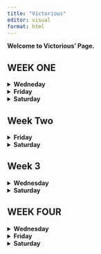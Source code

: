 ```yaml
---
title: "Victorious"
editor: visual
format: html
---
```


**Welcome to Victorious' Page.**

<H2>WEEK ONE</H2>

<details>

<summary><strong>Wedneday</strong></summary>

**Aug 28th 2024**

## Air Quality Data Modeled using Excel

Instructions:

-   Go to our class in D2L table of contents, choose a dataset and explore

-   Repeat the steps of the previous example, but do the most amount of different plots you can.

### I used a scatter plot to visualize the relationship between wind and temperature.

![](Week-1_scatterplot.png)


The plot shows a negative correlation between wind speed and temperature, meaning with increased wind speed, the temperature begins to drop. It also reveals most data points are clustered around the temperature range of 60/90 degrees and wind speed of 5/15 units, this indicates common wind and temperature within the sampled area.

The downward trend suggests that higher wind speeds tend to be associated with lower temperatures, but the variability in the data indicates that this is not the only factor affecting temperature.

Scatter plot seem best for visualizing relationships, below plot reveals the Ozone levels across different temperature ranges.

![](Week-TempOzone.png)


The plot reveals a generally positive relationship between temperature and ozone levels, with higher temperatures leading to higher ozone levels. The presence of an outlier suggests that under certain conditions, ozone levels can spike significantly, which may require further investigation to understand the underlying causes. The outlier might be a result of wrong calculation, error in transferring of data or a weather anomaly. At any rate, further investigation will be required to reach a conclusive decision.

3.  Ozone distribution was also recorded to visualize Ozone concentration in the dataset.

![](Week_1Histogram.png)
    
The histogram shows that low ozone concentrations are the most common in the dataset, while higher concentrations are much less frequent. This right-skewed distribution suggests that most observations are clustered at lower ozone levels, with only a few instances of higher concentrations that could be outliers or represent unusual conditions.

### Closer analysis of concentration intervals:

-   **\[0, 22\]**: This first interval has the highest frequency, with around 80 observations. This suggests that most ozone levels in the dataset are quite low.

-   **\[22, 44\] and \[44, 66\]**: The frequency decreases significantly in these intervals, showing that moderate ozone levels are less common but still present.

-   **\[66, 88\] and above**: The number of occurrences in these intervals continues to drop, indicating that high ozone levels are uncommon.

-   The highest intervals, **\[132, 154\]** and **\[154, 176\]**, have almost no observations, confirming that extreme ozone levels are rare.

I assumed there must exit a relationship between solar radiation and season, so i tried to module this relationship with a bar chart:

         
![](Week-1_Solar-R.png)


It made no sense. So i tried with a pivot bar chart:

![](Week-1_Solar-R2.png)

The chart indicates that solar radiation peaks during the summer months, particularly in July, which aligns with typical seasonal patterns. These are the summer months where countries experience longer day light, stronger sunlight which typically leads to higher solar radiation emissions.

The presence of the "(blank)" bar suggests that are some missing data which resulted from cleaning the dataset and replacing '0' value where 'NA' were otherwise recorded, specially in the solar.r data.

Overall, the chart helps visualize how solar radiation varies throughout the year, highlighting the expected seasonal changes in sunlight exposure.

-   What plot do you think represents the better data? The Pivot Chart followed by the Scatter Plot. For the purpose of the weeks lessons i will choose the Scatter Plot that models the relationship between temperature and windspeed.

-   Why? It gives for easy calculation, it depicts the best fit line for regression calculation, the different occurrences in the dataset; displaying what data cluster looks like, negative correlation and outliers. This chart could be easily chosen to teach basic statistics. However, with the Pivot Chart, it is easy to read and understand straightaway and interpret what the chart is inferring but will not be chosen to teach intro to statistics or Excel in R.

    </details>

<details>

<summary><strong>Friday</strong></summary>

## **Atitudes**

**Instructions:**

Go to our class in D2L table of contents, choose a dataset and explore

Repeat the steps of the previous example, but do the most amount of different plots you can.

-   Dataset Name: Attitude

-   Size = 706bytes

### **What is in the Attitude dataset:**

-   The dataset seems designed to evaluate different aspects of the work environment and how they relate to employee satisfaction, performance, and opportunities for growth.

-   For the purpose of the class, this dataset shall be applied to students instead of employees. It will be used to understand how student experience learning, how they rank their school/university, lecturers performance and opportunity for growth or continuing in higher ed within the same school.

-   Analyzing this data can help in understanding the factors that influence students attitudes towards a school and identifying areas for improvement within that school.

### **Dataset Variables**:

**Rating**: This is the overall score or satisfaction rating given by students, perhaps based on their experience at the school.

**Complaints**: Represents the number of complaints or grievances filed by students, possibly indicating dissatisfaction or issues in the school environment.

**Privileges**: Refer to the benefits or perks that certain students receive, such as the gtsnts, scholarship, PhD student privileges, or other library/sports privileges.

**Learning**: Opportunities for learning and practicum, like training programs or skill enhancement opportunities available to students within certain discipline.

**Raises**: Indicates how frequently or generously students receive privileges. This could be tied to grades. Students are giving raises according to their academic performances.

**Critical**: This measure how critical or demanding the work load on the students are, possibly reflecting the level of pressure or stress students undergo to get these privileges.

**Advance**: Indicates opportunities for advancement within the university, showing how easy or difficult it is for students to become professors.

**Data Modelling and Visualization**

**Relationship between Rating and Raises**

![](Week-1_RatingRaises.png)

-   The scatter plot indicates that there is an upward trend, that is, higher ratings are often associated with higher raises. Meaning that students who receive grants and scholarships tend to rate their university experience positively and vice versa.

-   Most of the data points are clustered in certain areas of the plot, particularly where the ratings and raises are both mid to high. This could mean that majority of students who receive reasonable raises are also moderately to highly satisfied.

**Interpretation**

-   The positive correlations suggests that raises might be tied to performance or satisfaction. Students with higher marks may receive better raises as a form of reward.

-   Conversely, receiving scholarship and grants could incentivize a student to earn higher grade.

**Distribution of Learning Scores**

![](Week-1DistOfLearning.png)

The histogram reveals that learning scores are distributed across the dataset with most scores centered around the median indicating that most students have similar learning experiences.

Majority of learning scores fall within the middle range, around the median of 55.5, which suggests that most students rate their learning opportunities similarly, neither extremely high nor low.

**Interpretation**

The histogram shows that the university might have a consistent approach to offering learning opportunities, as most are centered around the middle.

On a good note, since the data is not heavily skewed, it means there might be room for improvement.

**Correlation Between Complaints and Privileges**

![](Week-1_CompnlaPriv.png)


The scatter plot points are somewhat dispersed around the trend line, meaning that while there's a general trend showing a positive correlation between complaints and privileges, the correlation isn't very strong. Some points might be far above or below the trend line, indicating instances where the number of complaints and the level of privileges do not follow the general pattern. This variability suggests that other factors might be influencing the relationship, or that the correlation between complaints and privileges is moderate rather than strong.

**Conclusion:**

-   The dataset reflects complex relationships where certain metrics correlate positively with outcomes like privileges and raises. However, these relationships are not straightforward, indicating the presence of other influencing factors.

-   The distribution of scores and the variability observed suggest diverse performance levels and outcomes within the data, hinting at the need for further detailed analysis to uncover underlying drivers.

What plot do you think represents the better data? The distribution of learning across the dataset.

Why? The histogram depicts the distribution learning scores accurately, it holds several information; for instance, certain score ranges are more common which indicates varying levels of difficulty or achievement among the participants. This could so by the school of departments design. It could be that convergence of performance around mean is due to standardized assessments or common learning patterns which most students have come to expect or most students understood the topics more than other topics.

Reported the findings in - excel-basics_Attitude_Fashina_082624.

</details>

<details>

<summary><strong>Saturday</strong></summary>

<h2>**Week 1 Project**</h2>

##<h2>Visualization Of National Centers For Environmental Information (NCEI) Dataset</h2>

Instruction for completing assignment:

From your project source provide simple visualization of a dataset you can find in your source.

### **Add the method used and the following information to your quarto report:**

**The context of the dataset**

The dataset is a collection of meteorological observations from a specific weather station identified as "KJELLER AIRPORT, NO". This dataset is used by the National Center For Environmental Information (NCEI) for studying weather trends, creating predictive models, or understanding how atmospheric conditions change over time.

Based on the column names and data structure, the dataset consists of:

**1. Geographical Information:** - **STATION, LATITUDE, LONGITUDE, ELEVATION:** These columns provide details about the specific location where the weather observations were recorded.

**2. Time-based Observations:** - **Date/Time:** The dataset records weather data at hourly intervals, providing a time-series structure for analyzing weather patterns.

**3. Meteorological Data:** - **SLP (Sea Level Pressure):** Atmospheric pressure at sea level, which is useful in studying weather systems, such as predicting storm conditions or high-pressure systems. - **WND, TMP, VIS, DEW, etc.:** These columns seem to encode data on wind speed/direction, temperature, visibility, dew point, and other weather-related variables. They are stored in a format that requires further decoding.

**4. Purpose:** - It would appear that the is used for tracking and analyzing weather conditions over time at the specified station. It could be useful for forecasting, climate studies, or aviation-related weather monitoring.

**The source and link to the dataset - (csv)**

-   The source is National Centre For Environment Information (NCEI)

-   <https://www.ncei.noaa.gov/data/global-hourly/access/2024/01466099999.csv>

-   Name : 2024-08-26 10:32 - 93K

-   Original dataset consists of 301 rows and 25 columns.

-   Cleaned dataset consists of 301 rows and 28 columns.

-   9 columns were deleted(correlation with other columns not clear and also not necessary for this analysis)

-   5 of the original columns were decoded into 11 additional columns:

-   Wind is decoded into

-   Wind_Direction

-   Wind_Speed_Tenths

-   Wind_Speed_Quality

-   Wind_Speed_Meters

-   Wind_Type

-   Temperature is decoded into

-   Temperature_Celsius

-   Temperature_Quality

-   Sea_Level_Pressure_hPa is decoded into

-   Sea_Level_Pressure_hPa

-   SLP_Quality

-   Dew is decoded into 2 columns

-   Dew_Point_Celsius

-   Dew_Point_Quality

-   Date was seperated to 2 columns

-   Date

-   Time

### **Data Cleaning Methods Employed**

###**Column Selection**

Out of the original 25 columns, 9 were found to be missing chunks of data. These 9 columns were dropped using Python and importing Pandas as pd. I then fed the NCEI dataset into Python using "data = pd.read_csv(r'C:\\path_to_the_dataset_on_my PC. csv)"

I used python to print the data column heads - print(data.head()))

I had it print null data by "print(data.isnull().sum())

I also had python drop the null columns "data_cleaned = data.dropna())

        
    -   Total 9 columns were dropped.


**Decoding Encoded Data:** **Date Conversion**

**Converted `DATE` Column to Datetime:** The `DATE` column originally combined both dated and time. I split this into two separate columns by using the text to column function in excel.

**Sea Level Pressure (`SLP`) Conversion** **Reformatted and Converted `SLP`:** The `SLP` column contained values in string format with commas as delimiters. I decoded this using the Excel's text to column function. The same method was used to decode the Wind, Temperature, and Dew variables.

**Adding visualization to quarto document, including label and captions.**

**Add a description of what we should understand from your visualization, and how this connect with your project scope.**

![](Week-1_SeaLevelMonth.png)



Above Line plot models the relationship between the sea level pressure and time. Here's my analysis:

**1. Initial Decline:** The plot begins with a relatively steady but slow decrease in SLP during the first few months of 2024 (January through May).

**2. Sharp Increase:** Around June, there is a significant, sharp increase in SLP, jumping to a much higher value.

**3. Plateau:** After this large spike, the SLP seems to stabilize at a new elevated level, remaining constant through July and August.

**Possible Interpretation**:

The initial period shows some minor fluctuations or a gradual decline in sea level pressure, which might indicate typical atmospheric conditions.

The sharp rise could suggest a sudden weather event or anomaly that caused a dramatic increase in pressure.

The stabilization afterward could be due to stable high-pressure systems or data issues (such as errors in recording or data entry).

**Temperature Over Time**

![](Weel-1_TemoOverTme.png)


Observing the interaction between temperature and time reveals a general increase in temperature over time, however, above plot shows some extremely high temperature values . This suggests that there may be underlying issues with the data which might require further investigation of the dataset.

</details>

<H2>**Week Two**</H2>

<details>

<summary><strong>Friday</strong></summary>

##Air Quality Data Analysis and Modeling Using Excel Pivot Chart

###Data Type: CVS type, 154 entries and 6 columns.

**Dataset Content**: After cleaning the dataset contains 112 entries and 6 columns, representing the following variables:

Ozone: Ozone concentration (in parts per billion). Solar.R: Solar radiation (in Langley units). Wind: Wind speed (in miles per hour). Temp: Temperature (in degrees Fahrenheit). Month: Month of observation. Day: Day of the month.

All columns are complete with no missing values. The types of data are mostly integers, with wind speed recorded as a floating-point number


###Cleaning Method:
The dataset was cleaned exclusively using MS Excel. The Find and Replace function was employed to locate all instances of "N/A" and replace them with "0". Afterward, a few test plots were generated, which revealed some deficiencies in the data. To address this, additional cleaning was performed by removing all rows containing "0" values.

**Data Analysis** Explore trends over time. Visualize correlations between temp, ozone level over time. Pivot tables were created from the dataset for analysis, and pivot charts were plotted for visualization.

**Ozone and Temperature Correlation**

![](Ozone_Temp_DayPVYTBLW2.png)

![](Ozone_Temp_DayPVYW2.png)

This line chart shows the sum of Ozone levels, sum of Temperature, and sum of Days plotted against the Month. Here's what can be inferred from the plot:

**B. Ozone Levels (Blue Line)**: Ozone levels fluctuates across the months. June shows a lower ozone level compared to July, where ozone levels peak. Ozone levels gradually decrease between July and September. This trend suggests that ozone levels are higher in July but decline towards the end of summer and into early fall.

**A. Temperature (Orange Line)**: Temperatures follow a rising trend from May to July, peaking in July. After peaking in July, the temperature decreases slightly in August, then increases again in Month September. This suggests that July tends to be the hottest month in the dataset, followed by slight variations in temperature in the following months.

**C. Day (Green Line)**: Days appear to be relatively consistent across the months, with only minor variations. This line indicates the total number of days contributing to the data for each is constant. This is an accurate visualization as the raw data shows data collected from 1st of each month to the last day.

**Conclusion**: The plot highlights a clear relationship between temperature and ozone levels, with both peaking in July. The consistent sum of days indicates uniform data collection across months. This pattern suggests that high summer temperatures contribute to higher ozone levels, which decline as temperatures drop towards the end of summer.

**Temperature and Wind Correlation**

![](TempWind_PVYTBLW2.png)

This combination chart displays the average temperature (bar chart) and the average wind speed (line chart) across the different months.

**A. Temperature Trends (Blue Bars)**: June and July have the highest average temperatures, both close to or exceeding 80 degrees. The months of May and September show relatively lower average temperatures compared to the peak summer months. Temperature is highest in July, indicating the middle of summer, and decreases slightly toward September.

**B. Wind Speed Trends (Orange Line)**: May starts with higher wind speeds, averaging around 10-12 mph.

Wind speeds are highest in June, with a slight drop in July, followed by relatively steady or slightly increasing wind speeds in August and September. July, which has the highest average temperature, coincides with lower wind speeds, indicating calm summer conditions.

**Conclusion**: The plot shows that July experiences the highest average temperatures but lower wind speeds, while June sees the highest wind speeds. This inverse trend between wind speed and temperature, especially during peak summer months, suggests that hotter conditions may coincide with calmer winds. This pattern could be typical of a warm season where high temperatures are associated with reduced wind activity.

**Combination bar chart of multiple variables across different months.**

![](Comb_PVYTBLW2.png)

**Key Points** **Temperature and Solar Radiation**: The high solar radiation levels in July and August correspond to higher average temperatures, which is typical for summer months.

**Ozone and Temperature**: Ozone levels are highest in July, suggesting that warmer temperatures lead to higher ozone concentrations, likely due to increased sunlight and heat contributing to ozone formation.

**Wind Speed**: Wind speeds are highest in the earlier months (May and June) but decrease in the peak summer months, which could imply calmer weather conditions during the hottest periods.

**Conclusion**: The chart visualization suggests a clear relationship between temperature, solar radiation, and ozone levels. As solar radiation and temperature increase during the summer months (especially in July), ozone levels also rise. Wind speeds, however, show an inverse relationship, with higher wind speeds occurring in the cooler months and lower wind speeds in the hotter summer months. This pattern is typical of mid-summer conditions, where higher temperatures and calmer winds create conditions conducive to higher ozone concentrations.

</details>

<details>

<summary><strong>Saturday</strong></summary>

##TIME TO RECHECK DATA FOR ANOMALY!

-   It was discovered that the dataset had been corrupted starting from row 126 onward. I proceeded to remove these rows and reran the test.

###Sea_Level and Months Data Error.

![](Week-1_SeaLevelAndMonth.png)


**PIVOT TABLE CHALLENGE**

Pivot Tables by default sum up the number formatted columns on the table. This plot, by doing, gave unrealistic figures of temperature values, rising to 35 thousand hpa. I revisted the Pivot table and changed the summation method to 'average' and the below plot is the result.

![](Week-1SLP.png)


The new plot, with the average aggregation applied, provides a more accurate depiction of sea-level pressure trends over time. The values are within the expected range, and the daily fluctuations suggest typical atmospheric behavior. See below to information about atmospheric behaviour.

<https://www.noaa.gov/jetstream/atmosphere/air-pressure#:~:text=Therefore%2C%201%20hectopascal%20(hPa),)%20and%20hectopascal%20(hPa).>

###The corrected Sea_level_Pressure Vs Date now looks like this:

![](Week-1SLPOutliers.png)


The plot provides a better representation of how sea-level pressure changes over time. It also shows outliers in the dataset which warrant further investigation. Despite the outliers, the rest of the data appears to follow a consistent pattern showing typical fluctuations that could be linked to daily and seasonal atmospheric changes

**Temperature over time** now looks like this:

![](Week-1_TempOverTme.png)


kjeller Airfield, Norway.

<https://en.wikipedia.org/wiki/Kjeller_Airfield>

The plot also proves true about Norwegian's weather in December/January. <https://www.campervannorway.com/blog/travel-ideas/norway-in-january#:~:text=As%20a%20midwinter%20month%2C%20January,dry%20to%20rainy%20or%20snowy.>

</details>

<h2>Week 3</h2>

<details>

<summary><strong>Wednesday</strong></summary>

## Here's the published Dashboard in Tableau

![](Anscombs_Quartet_Dboard.png)
Click on the link below to see the dashboard in Tableau.

https://public.tableau.com/views/AnscombesDataset_17261215380710/Dashboard1?:language=en-US&:sid=&:redirect=auth&:display_count=n&:origin=viz_share_link

##Brief Description of Plots
###Scatter Plot
The scatter plot displays the relationships for all four datasets from Anscombe's Quartet. Each plot represents a pair of variables (x1 vs. y1, x2 vs. y2, etc.) with a trend line that shows the linear relationship:

**Inferences from Scatter Plots:**

If one imagines that each dataset shows a similar statistical summary (e.g., mean, standard deviation, correlation) when calculated, but the scatter plots reveal significantly different relationships and distributions:

The first dataset represents a simple linear relationship.
The second dataset might better fit a polynomial model due to its curvature.
The third dataset shows the impact of an outlier on a linear regression model.
The fourth dataset emphasizes the limitation of using linear models when there is no variation in one of the variables (x), except for an outlier.

Importance of Visualization:
These plots emphasize the importance of visualizing data to understand the actual dynamics between variables, rather than solely relying on summary statistics. Despite similar summary statistics across the four datasets, the underlying data patterns and appropriate model fits are distinctly different.  This visualization perfectly demonstrates the purpose of Anscombe's Quartet: to illustrate the limitations of descriptive statistics alone and the value of graphical summaries in data analysis

###**Histogram**
This histogram shows the distribution of the y1 values across bins, which allows for the understand of how often each value (or range of values) occurs in the dataset.

Shape of the Distribution:
The overall shape of the histogram doesn't suggest a clear normal distribution (bell curve). Instead, it appears to have multiple clusters of values.
The values seem to be slightly bimodal, with clusters around 4-5 and 8-9.

Relation to Anscombe's Quartet:
The Anscombe's Quartet is famous for illustrating that datasets with nearly identical statistical properties (like mean, variance, and correlation) can have very different distributions when visualized. In this case, the histogram shows that the y1 values are not uniformly or normally distributed and instead have distinct clusters.

</details>



<details>

<summary><strong>Saturday</strong></summary>

##Visualization Of National Centers For Environmental Information (NCEI) Dataset



### context of the dataset

The dataset is a collection of meteorological observations from a specific weather station identified as "KJELLER AIRPORT, NO". This dataset is used by the National Center For Environmental Information (NCEI) for studying weather trends, creating predictive models, or understanding how atmospheric conditions change over time.

Based on the column names and data structure, the dataset consists of:

**1. Geographical Information:** - **STATION, LATITUDE, LONGITUDE, ELEVATION:** These columns provide details about the specific location where the weather observations were recorded.

**2. Time-based Observations:** - **Date/Time:** The dataset records weather data at hourly intervals, providing a time-series structure for analyzing weather patterns.

**3. Meteorological Data:** - **SLP (Sea Level Pressure):** Atmospheric pressure at sea level, which is useful in studying weather systems, such as predicting storm conditions or high-pressure systems. - **WND, TMP, VIS, DEW, etc.:** These columns seem to encode data on wind speed/direction, temperature, visibility, dew point, and other weather-related variables. They are stored in a format that requires further decoding.

**4. Purpose:** - It would appear that the is used for tracking and analyzing weather conditions over time at the specified station. It could be useful for forecasting, climate studies, or aviation-related weather monitoring.

###The source and link to the dataset - (csv)

-   The source is National Centre For Environment Information (NCEI)

-   <https://www.ncei.noaa.gov/data/global-hourly/access/2024/01466099999.csv>

-   Name : 2024-08-26 10:32 - 93K

-   Original dataset consists of 301 rows and 25 columns.

-   Cleaned dataset consists of 301 rows and 28 columns.

-   9 columns were deleted(correlation with other columns not clear and also not necessary for this analysis)

-   5 of the original columns were decoded into 11 additional columns:

-   Wind is decoded into

-   Wind_Direction

-   Wind_Speed_Tenths

-   Wind_Speed_Quality

-   Wind_Speed_Meters

-   Wind_Type

-   Temperature is decoded into

-   Temperature_Celsius

-   Temperature_Quality

-   Sea_Level_Pressure_hPa is decoded into

-   Sea_Level_Pressure_hPa

-   SLP_Quality

-   Dew is decoded into 2 columns

-   Dew_Point_Celsius

-   Dew_Point_Quality

-   Date was seperated to 2 columns

-   Date

-   Time


### Data Cleaning Methods Employed

###Column Selection

Out of the original 25 columns, 9 were found to be missing chunks of data. These 9 columns were dropped using Python and importing Pandas as pd. I then fed the NCEI dataset into Python using "data = pd.read_csv(r'C:\\path_to_the_dataset_on_my PC. csv)"

I used python to print the data column heads - print(data.head()))

I had it print null data by "print(data.isnull().sum())

I also had python drop the null columns "data_cleaned = data.dropna())


    -   Total 9 columns were dropped.


**Decoding Encoded Data:** **Date Conversion**

**Converted `DATE` Column to Datetime:** The `DATE` column originally combined both dated and time. I split this into two separate columns by using the text to column function in excel.

**Sea Level Pressure (`SLP`) Conversion** **Reformatted and Converted `SLP`:** The `SLP` column contained values in string format with commas as delimiters. I decoded this using the Excel's text to column function. The same method was used to decode the Wind, Temperature, and Dew variables.

**Adding visualization to quarto document, including label and captions.**

####Visualization in Tableau.
Throughout this third week, I worked extensively with Tableau, finding it to be a highly enjoyable and powerful visualization tool. While there is a lot to learn within a short time, Tableau’s detailed and visually appealing outputs make the effort worthwhile. Although Tableau incorporates some object-oriented programming concepts, it’s not something we needed to delve into deeply during this period.

This week, I created two notable visualizations using the NCEI dataset: a static wind rose and a radial wind rose. Tableau initially struggled with generating a traditional wind rose, so I opted to create a radial one instead (Both created programtically). The wind rose, intended to mimic the function of a windmill for weather observation, serves as a graphical tool to display the distribution of wind speed and direction over a specific period. It provides a concise visual summary of how wind speed and direction are typically distributed at a location, aiding in identifying prevailing wind patterns. The wind mill describes my dataset perfectly. Below is a copy of my dashboard using Tableau.

![](Tableau_Dashboard.png)

Above **Tableau Dashboard** displays various visualizations of the weather center data, offering insights into wind patterns and conditions:

1. **WNDIRSPEED**: This plot aims to illustrate the wind speed over time, broken down by months. It shows how wind speed fluctuates throughout different months, with January showing a noticeable peak. This could indicate periods of higher wind activity during certain months.

2. **RadialWR (Radial Wind Rose)**: The radial wind rose displays the distribution of wind direction and speed in a circular format, indicating the frequency and strength of winds coming from various directions. It helps in identifying the prevailing wind directions and their intensities.

3. **WndRose (Wind Rose)**: This is a bar chart version of a wind rose, categorizing wind speed by direction groups (N, NE, E, etc.). It shows which directions have higher wind speeds on average, indicating that winds from the NE and S directions are particularly strong in this dataset. Additionally, i have included temperature data, i supect a potential correlation between wind direction and temperature changes.

4. **BarChart**: This chart displays the average wind speed across different bins. It shows how often different wind speed ranges occur, highlighting that higher speeds (around 80) are less frequent but still present, indicating a varied wind speed distribution.

**Overall Interpretation**:
- The visualizations suggest that wind speed and direction vary across time and direction, with some directions (NE, S) showing higher wind speeds.
- There might be a relationship between wind direction and temperature, as seen in the Wind Rose plot.
- The radial wind rose helps identify the most common wind directions and their speeds, which could be useful for understanding local weather patterns or for purposes like wind energy assessments.

These plots collectively provide a comprehensive view of the wind and temperature data, aiding in the analysis of prevailing wind conditions and their potential impact on the environment.
</details>


<h2>WEEK FOUR</H2>

<details>

<summary><strong>Wednesday</strong></summary>


</details>

<details>

<summary><strong>Friday</strong></summary>

</details>


<details>
<summary><strong>Saturday</strong></summary>


</details>


